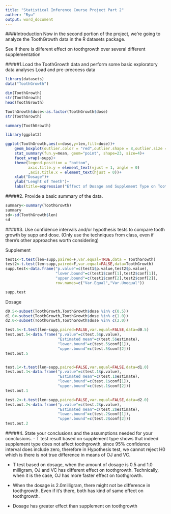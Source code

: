 ---
title: "Statistical Inference Course Project Part 2"
auther: "Ryu"
output: word_document
---

####Introduction
Now in the second portion of the project, we're going to analyze the ToothGrowth data in the R datasets package.

See if there is diiferent effect on toothgrowth over several different supplementation 


#####1.Load the ToothGrowth data and perform some basic exploratory data analyses
Load and pre-precoess data
```{r}
library(datasets)
data("ToothGrowth")

dim(ToothGrowth)
str(ToothGrowth)
head(ToothGrowth)

ToothGrowth$dose<-as.factor(ToothGrowth$dose)
str(ToothGrowth)

summary(ToothGrowth)

library(ggplot2)

ggplot(ToothGrowth,aes(x=dose,y=len,fill=dose))+
    geom_boxplot(outlier.color = "red",outlier.shape = 8,outlier.size = 4)+
    stat_summary(fun.y=mean, geom="point", shape=23, size=4)+
    facet_wrap(~supp)+
    theme(legend.position = "bottom",
          axis.title.y = element_text(vjust = 1, angle = 0)
          ,axis.title.x = element_text(hjust = 0))+
    xlab("Dosage")+
    ylab("Lenght of Teeth")+
    labs(title=expression("Effect of Dosage and Supplement Type on Tooth Growth"))

```


#####2. Provide a basic summary of the data.
```{r}
summary<-summary(ToothGrowth)
summary
sd<-sd(ToothGrowth$len)
sd
```


#####3. Use confidence intervals and/or hypothesis tests to compare tooth growth by supp and dose. (Only use the techniques from class, even if there's other approaches worth considering)

Supplement
```{r}
test1<-t.test(len~supp,paired=F,var.equal=TRUE,data = ToothGrowth)
test2<-t.test(len~supp,paired=F,var.equal=FALSE,data=ToothGrowth)
supp.test<-data.frame("p.value"=c(test1$p.value,test2$p.value),
                      "lower.bound"=c(test1$conf[1],test2$conf[1]),
                      "upper.bound"=c(test1$conf[2],test2$conf[2]),
                      row.names=c("Var.Equal","Var.Unequal"))

supp.test
```


Dosage
```{r}
d0.5<-subset(ToothGrowth,ToothGrowth$dose %in% c(0.5))
d1.0<-subset(ToothGrowth,ToothGrowth$dose %in% c(1.0))
d2.0<-subset(ToothGrowth,ToothGrowth$dose %in% c(2.0))

test.5<-t.test(len~supp,paired=FALSE,var.equal=FALSE,data=d0.5)
test.out.5<-data.frame("p.value"=c(test.5$p.value),
                       "Estimated mean"=c(test.5$estimate),
                       "lower.bound"=c(test.5$conf[1]),
                       "upper.bound"=c(test.5$conf[2]))
test.out.5


test.1<-t.test(len~supp,paired=FALSE,var.equal=FALSE,data=d1.0)
test.out.1<-data.frame("p.value"=c(test.1$p.value),
                       "Estimated mean"=c(test.1$estimate),
                       "lower.bound"=c(test.1$conf[1]),
                       "upper.bound"=c(test.1$conf[2]))
test.out.1

test.2<-t.test(len~supp,paired=FALSE,var.equal=FALSE,data=d2.0)
test.out.2<-data.frame("p.value"=c(test.2$p.value),
                       "Estimated mean"=c(test.2$estimate),
                       "lower.bound"=c(test.2$conf[1]),
                       "upper.bound"=c(test.2$conf[2]))
test.out.2
```


#####4. State your conclusions and the assumptions needed for your conclusions.
  - T test result based on supplement type shows that indeed supplement type does not affect toothgrowth, since 95% confidence interval does include zero, therefore in Hypothesis test, we cannot reject H0 which is there is not true difference in means of OJ and VC.
  
  - T test based on dosage, when the amount of dosage is 0.5 and 1.0 milligram, OJ and VC has different effect on toothgrowth. Technically, when it is the case, OJ has more faster effect on toothgrowth.
  - When the dosage is 2.0milligram, there might not be difference in toothgrowth. Even if it's there, both has kind of same effect on toothgrowth.
  
  - Dosage has greater effect than supplement on toothgrowth